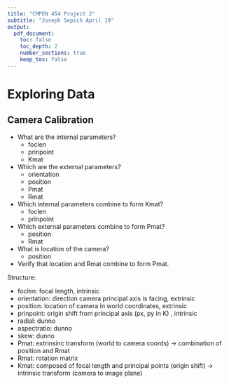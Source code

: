 ```yaml
---
title: "CMPEN 454 Project 2"
subtitle: "Joseph Sepich April 19"
output:
  pdf_document:
    toc: false
    toc_depth: 2
    number_sections: true
    keep_tex: false
---
```


# Exploring Data

## Camera Calibration

* What are the internal parameters?
    + foclen
    + prinpoint
    + Kmat
* Which are the external parameters?
    + orientation
    + position
    + Pmat
    + Rmat
* Which internal parameters combine to form Kmat?
    + foclen
    + prinpoint
* Which external parameters combine to form Pmat?
    + position
    + Rmat
* What is location of the camera?
    + position
* Verify that location and Rmat combine to form Pmat.

Structure:

* foclen: focal length, intrinsic
* orientation: direction camera principal axis is facing, extrinsic
* position: location of camera in world coordinates, extrinsic
* prinpoint: origin shift from principal axis (px, py in K) , intrinsic
* radial: dunno
* aspectratio: dunno
* skew: dunno
* Pmat: extrinsinc transform (world to camera coords) -> combination of position and Rmat
* Rmat: rotation matrix
* Kmat: composed of focal length and principal points (origin shift) -> intrinsic transform (camera to image plane)



